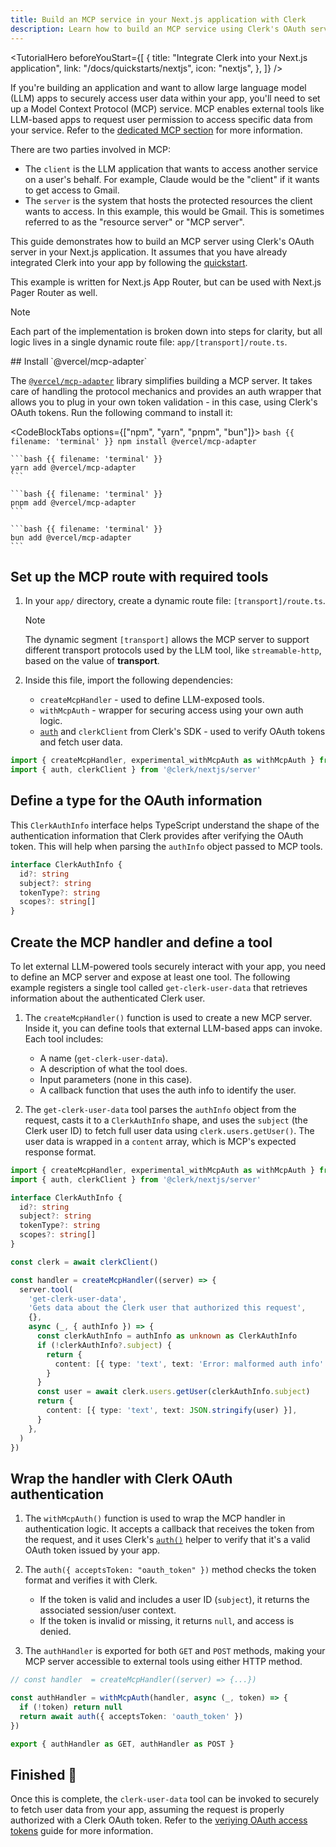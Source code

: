 ```yaml
---
title: Build an MCP service in your Next.js application with Clerk
description: Learn how to build an MCP service using Clerk's OAuth server in your Next.js application.
---
```


<TutorialHero
  beforeYouStart={[
    {
      title: "Integrate Clerk into your Next.js application",
      link: "/docs/quickstarts/nextjs",
      icon: "nextjs",
    },
  ]}
/>

If you're building an application and want to allow large language model (LLM) apps to securely access user data within your app, you'll need to set up a Model Context Protocol (MCP) service. MCP enables external tools like LLM-based apps to request user permission to access specific data from your service. Refer to the [dedicated MCP section](/docs/oauth/how-clerk-implements-oauth#building-a-model-context-protocol-mcp-service-using-clerk-s-o-auth-server) for more information.

There are two parties involved in MCP:

- The `client` is the LLM application that wants to access another service on a user's behalf. For example, Claude would be the "client" if it wants to get access to Gmail.
- The `server` is the system that hosts the protected resources the client wants to access. In this example, this would be Gmail. This is sometimes referred to as the "resource server" or "MCP server".

This guide demonstrates how to build an MCP server using Clerk's OAuth server in your Next.js application. It assumes that you have already integrated Clerk into your app by following the [quickstart](/docs/quickstarts/nextjs).

This example is written for Next.js App Router, but can be used with Next.js Pager Router as well.

> [!NOTE]
> Each part of the implementation is broken down into steps for clarity, but all logic lives in a single dynamic route file: `app/[transport]/route.ts`.

<Steps>
  ## Install `@vercel/mcp-adapter`

  The [`@vercel/mcp-adapter`](https://github.com/vercel/mcp-adapter) library simplifies building a MCP server. It takes care of handling the protocol mechanics and provides an auth wrapper that allows you to plug in your own token validation - in this case, using Clerk's OAuth tokens. Run the following command to install it:

  <CodeBlockTabs options={["npm", "yarn", "pnpm", "bun"]}>
    ```bash {{ filename: 'terminal' }}
    npm install @vercel/mcp-adapter
    ```

    ```bash {{ filename: 'terminal' }}
    yarn add @vercel/mcp-adapter
    ```

    ```bash {{ filename: 'terminal' }}
    pnpm add @vercel/mcp-adapter
    ```

    ```bash {{ filename: 'terminal' }}
    bun add @vercel/mcp-adapter
    ```
  </CodeBlockTabs>

  ## Set up the MCP route with required tools

  1. In your `app/` directory, create a dynamic route file: `[transport]/route.ts`.

     > [!NOTE]
     > The dynamic segment `[transport]` allows the MCP server to support different transport protocols used by the LLM tool, like `streamable-http`, based on the value of **transport**.

  1. Inside this file, import the following dependencies:
     - `createMcpHandler` - used to define LLM-exposed tools.
     - `withMcpAuth` - wrapper for securing access using your own auth logic.
     - [`auth`](/docs/references/nextjs/auth) and `clerkClient` from Clerk's SDK - used to verify OAuth tokens and fetch user data.

  ```ts {{ filename: 'app/[transport]/route.ts' }}
  import { createMcpHandler, experimental_withMcpAuth as withMcpAuth } from '@vercel/mcp-adapter'
  import { auth, clerkClient } from '@clerk/nextjs/server'
  ```

  ## Define a type for the OAuth information

  This  `ClerkAuthInfo` interface helps TypeScript understand the shape of the authentication information that Clerk provides after verifying the OAuth token. This will help when parsing the `authInfo` object passed to MCP tools.

  ```ts {{ filename: 'app/[transport]/route.ts' }}
  interface ClerkAuthInfo {
    id?: string
    subject?: string
    tokenType?: string
    scopes?: string[]
  }
  ```

  ## Create the MCP handler and define a tool

  To let external LLM-powered tools securely interact with your app, you need to define an MCP server and expose at least one tool. The following example registers a single tool called `get-clerk-user-data` that retrieves information about the authenticated Clerk user.

  1. The `createMcpHandler()` function is used to create a new MCP server. Inside it, you can define tools that external LLM-based apps can invoke. Each tool includes:

     - A name (`get-clerk-user-data`).
     - A description of what the tool does.
     - Input parameters (none in this case).
     - A callback function that uses the auth info to identify the user.

  1. The `get-clerk-user-data` tool parses the `authInfo` object from the request, casts it to a `ClerkAuthInfo` shape, and uses the `subject` (the Clerk user ID) to fetch full user data using `clerk.users.getUser()`. The user data is wrapped in a `content` array, which is MCP's expected response format.

  ```ts {{ filename: 'app/[transport]/route.ts', mark: [11, [13, 31]] }}
  import { createMcpHandler, experimental_withMcpAuth as withMcpAuth } from '@vercel/mcp-adapter'
  import { auth, clerkClient } from '@clerk/nextjs/server'

  interface ClerkAuthInfo {
    id?: string
    subject?: string
    tokenType?: string
    scopes?: string[]
  }

  const clerk = await clerkClient()

  const handler = createMcpHandler((server) => {
    server.tool(
      'get-clerk-user-data',
      'Gets data about the Clerk user that authorized this request',
      {},
      async (_, { authInfo }) => {
        const clerkAuthInfo = authInfo as unknown as ClerkAuthInfo
        if (!clerkAuthInfo?.subject) {
          return {
            content: [{ type: 'text', text: 'Error: malformed auth info' }],
          }
        }
        const user = await clerk.users.getUser(clerkAuthInfo.subject)
        return {
          content: [{ type: 'text', text: JSON.stringify(user) }],
        }
      },
    )
  })
  ```

  ## Wrap the handler with Clerk OAuth authentication

  1. The `withMcpAuth()` function is used to wrap the MCP handler in authentication logic. It accepts a callback that receives the token from the request, and it uses Clerk's [`auth()`](/docs/references/nextjs/auth) helper to verify that it's a valid OAuth token issued by your app.

  1. The `auth({ acceptsToken: "oauth_token" })` method checks the token format and verifies it with Clerk.
     - If the token is valid and includes a user ID (`subject`), it returns the associated session/user context.
     - If the token is invalid or missing, it returns `null`, and access is denied.

  1. The `authHandler` is exported for both `GET` and `POST` methods, making your MCP server accessible to external tools using either HTTP method.

  ```ts {{ filename: 'app/[transport]/route.ts' }}
  // const handler  = createMcpHandler((server) => {...})

  const authHandler = withMcpAuth(handler, async (_, token) => {
    if (!token) return null
    return await auth({ acceptsToken: 'oauth_token' })
  })

  export { authHandler as GET, authHandler as POST }
  ```

  ## Finished 🎉

  Once this is complete, the `clerk-user-data` tool can be invoked to securely to fetch user data from your app, assuming the request is properly authorized with a Clerk OAuth token. Refer to the [veriying OAuth access tokens](/docs/oauth/oauth-verify-tokens) guide for more information.
</Steps>
